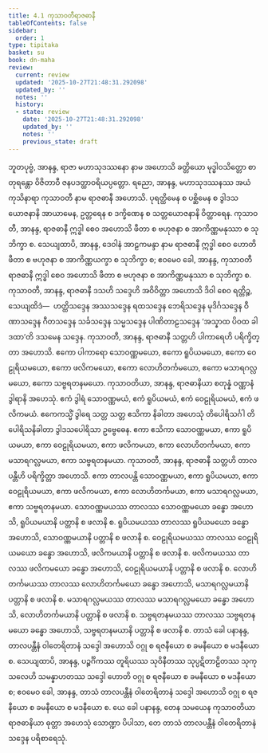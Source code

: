 ```yaml
---
title: 4.1 ကုသာဝတီရာဇဓာနီ
tableOfContents: false
sidebar:
  order: 1
type: tipitaka
basket: su
book: dn-maha
review:
  current: review
  updated: '2025-10-27T21:48:31.292098'
  updated_by: ''
  notes: ''
  history:
  - state: review
    date: '2025-10-27T21:48:31.292098'
    updated_by: ''
    notes: ''
    previous_state: draft
---
```



<ReviewStatus review={frontmatter.review} showDetails={true} />

<HypothesisAnnotation frontmatter={frontmatter} />

<DynamicBreadcrumb />

<Paragraph number="537" book="dn-maha">
ဘူတပုဗ္ဗံ, အာနန္ဒ, ရာဇာ မဟာသုဒဿနော နာမ အဟောသိ ခတ္တိယော မုဒ္ဓါဝသိတ္တော စာတုရန္တော ဝိဇိတာဝီ ဇနပဒတ္ထာဝရိယပ္ပတ္တော. ရညော, အာနန္ဒ, မဟာသုဒဿနဿ အယံ ကုသိနာရာ ကုသာဝတီ နာမ ရာဇဓာနီ အဟောသိ. ပုရတ္ထိမေန စ ပစ္ဆိမေန စ ဒွါဒသယောဇနာနိ အာယာမေန, ဥတ္တရေန စ ဒက္ခိဏေန စ သတ္တယောဇနာနိ ဝိတ္ထာရေန. ကုသာဝတီ, အာနန္ဒ, ရာဇဓာနီ ဣဒ္ဓါ စေဝ အဟောသိ ဖီတာ စ ဗဟုဇနာ စ အာကိဏ္ဏမနုဿာ စ သုဘိက္ခာ စ. သေယျထာပိ, အာနန္ဒ, ဒေဝါနံ အာဠကမန္ဒာ နာမ ရာဇဓာနီ ဣဒ္ဓါ စေဝ ဟောတိ ဖီတာ စ ဗဟုဇနာ စ အာကိဏ္ဏယက္ခာ စ သုဘိက္ခာ စ; ဧဝမေဝ ခေါ, အာနန္ဒ, ကုသာဝတီ ရာဇဓာနီ ဣဒ္ဓါ စေဝ အဟောသိ ဖီတာ စ ဗဟုဇနာ စ အာကိဏ္ဏမနုဿာ စ သုဘိက္ခာ စ. ကုသာဝတီ, အာနန္ဒ, ရာဇဓာနီ ဒသဟိ သဒ္ဒေဟိ အဝိဝိတ္တာ အဟောသိ ဒိဝါ စေဝ ရတ္တိဉ္စ, သေယျထိဒံ—  ဟတ္ထိသဒ္ဒေန အဿသဒ္ဒေန ရထသဒ္ဒေန ဘေရိသဒ္ဒေန မုဒိင်္ဂသဒ္ဒေန ဝီဏာသဒ္ဒေန ဂီတသဒ္ဒေန သင်္ခသဒ္ဒေန သမ္မသဒ္ဒေန ပါဏိတာဠသဒ္ဒေန ‘အသ္နာထ ပိဝထ ခါဒထာ’တိ ဒသမေန သဒ္ဒေန.
</Paragraph>

<Paragraph number="538" book="dn-maha">
ကုသာဝတီ, အာနန္ဒ, ရာဇဓာနီ သတ္တဟိ ပါကာရေဟိ ပရိက္ခိတ္တာ အဟောသိ. ဧကော ပါကာရော သောဝဏ္ဏမယော, ဧကော ရူပိယမယော, ဧကော ဝေဠုရိယမယော, ဧကော ဖလိကမယော, ဧကော လောဟိတင်္ကမယော, ဧကော မသာရဂလ္လမယော, ဧကော သဗ္ဗရတနမယော. ကုသာဝတိယာ, အာနန္ဒ, ရာဇဓာနိယာ စတုန္နံ ဝဏ္ဏာနံ ဒွါရာနိ အဟေသုံ. ဧကံ ဒွါရံ သောဝဏ္ဏမယံ, ဧကံ ရူပိယမယံ, ဧကံ ဝေဠုရိယမယံ, ဧကံ ဖလိကမယံ. ဧကေကသ္မိံ ဒွါရေ သတ္တ သတ္တ ဧသိကာ နိခါတာ အဟေသုံ တိပေါရိသင်္ဂါ တိပေါရိသနိခါတာ ဒွါဒသပေါရိသာ ဥဗ္ဗေဓေန. ဧကာ ဧသိကာ သောဝဏ္ဏမယာ, ဧကာ ရူပိယမယာ, ဧကာ ဝေဠုရိယမယာ, ဧကာ ဖလိကမယာ, ဧကာ လောဟိတင်္ကမယာ, ဧကာ မသာရဂလ္လမယာ, ဧကာ သဗ္ဗရတနမယာ.
</Paragraph>

<Paragraph number="539" book="dn-maha">
ကုသာဝတီ, အာနန္ဒ, ရာဇဓာနီ သတ္တဟိ တာလပန္တီဟိ ပရိက္ခိတ္တာ အဟောသိ. ဧကာ တာလပန္တိ သောဝဏ္ဏမယာ, ဧကာ ရူပိယမယာ, ဧကာ ဝေဠုရိယမယာ, ဧကာ ဖလိကမယာ, ဧကာ လောဟိတင်္ကမယာ, ဧကာ မသာရဂလ္လမယာ, ဧကာ သဗ္ဗရတနမယာ. သောဝဏ္ဏမယဿ တာလဿ သောဝဏ္ဏမယော ခန္ဓော အဟောသိ, ရူပိယမယာနိ ပတ္တာနိ စ ဖလာနိ စ. ရူပိယမယဿ တာလဿ ရူပိယမယော ခန္ဓော အဟောသိ, သောဝဏ္ဏမယာနိ ပတ္တာနိ စ ဖလာနိ စ. ဝေဠုရိယမယဿ တာလဿ ဝေဠုရိယမယော ခန္ဓော အဟောသိ, ဖလိကမယာနိ ပတ္တာနိ စ ဖလာနိ စ. ဖလိကမယဿ တာလဿ ဖလိကမယော ခန္ဓော အဟောသိ, ဝေဠုရိယမယာနိ ပတ္တာနိ စ ဖလာနိ စ. လောဟိတင်္ကမယဿ တာလဿ လောဟိတင်္ကမယော ခန္ဓော အဟောသိ, မသာရဂလ္လမယာနိ ပတ္တာနိ စ ဖလာနိ စ. မသာရဂလ္လမယဿ တာလဿ မသာရဂလ္လမယော ခန္ဓော အဟောသိ, လောဟိတင်္ကမယာနိ ပတ္တာနိ စ ဖလာနိ စ. သဗ္ဗရတနမယဿ တာလဿ သဗ္ဗရတနမယော ခန္ဓော အဟောသိ, သဗ္ဗရတနမယာနိ ပတ္တာနိ စ ဖလာနိ စ. တာသံ ခေါ ပနာနန္ဒ, တာလပန္တီနံ ဝါတေရိတာနံ သဒ္ဒေါ အဟောသိ ဝဂ္ဂု စ ရဇနီယော စ ခမနီယော စ မဒနီယော စ. သေယျထာပိ, အာနန္ဒ, ပဉ္စင်္ဂိကဿ တူရိယဿ သုဝိနီတဿ သုပ္ပဋိတာဠိတဿ သုကုသလေဟိ သမန္နာဟတဿ သဒ္ဒေါ ဟောတိ ဝဂ္ဂု စ ရဇနီယော စ ခမနီယော စ မဒနီယော စ; ဧဝမေဝ ခေါ, အာနန္ဒ, တာသံ တာလပန္တီနံ ဝါတေရိတာနံ သဒ္ဒေါ အဟောသိ ဝဂ္ဂု စ ရဇနီယော စ ခမနီယော စ မဒနီယော စ. ယေ ခေါ ပနာနန္ဒ, တေန သမယေန ကုသာဝတိယာ ရာဇဓာနိယာ ဓုတ္တာ အဟေသုံ သောဏ္ဍာ ပိပါသာ, တေ တာသံ တာလပန္တီနံ ဝါတေရိတာနံ သဒ္ဒေန ပရိစာရေသုံ.
</Paragraph>